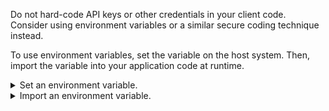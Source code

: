 

Do not hard-code API keys or other credentials in your client code. Consider using environment variables or a similar secure coding technique instead.

To use environment variables, set the variable on the host system. Then, import the variable into your application code at runtime.

<details>
  <summary>Set an environment variable.</summary>

In these examples, the environment variable names are in UPPER_CASE.

<Tabs groupId="languages">
<TabItem value="bash" label="Bash/Zsh">

```bash
export WEAVIATE_URL="http://localhost:8080"
export WEAVIATE_API_KEY="sAmPleKEY8FwELJILn0YDRG9gjy4hReqfInz"
```

</TabItem>
<TabItem value="powershell" label="Windows PowerShell">

```shell
$Env:WEAVIATE_URL="http://localhost:8080"
$Env:WEAVIATE_API_KEY="sAmPleKEY8FwELJILn0YDRG9gjy4hReqfInz"
```

</TabItem>
<TabItem value="cmd" label="Windows Command Prompt">

```shell
set WEAVIATE_URL=http://localhost:8080
set WEAVIATE_API_KEY=sAmPleKEY8FwELJILn0YDRG9gjy4hReqfInz
```

</TabItem>
</Tabs>

</details>

<details>
  <summary>Import an environment variable.</summary>

<Tabs groupId="languages">
<TabItem value="py4" label="Python">

```python
weaviate_url = os.getenv("WEAVIATE_URL")
weaviate_key = os.getenv("WEAVIATE_API_KEY")
```

</TabItem>
<TabItem value="js" label="JS/TS">

```js
const weaviateUrl = process.env.WEAVIATE_URL;
const weaviateKey = process.env.WEAVIATE_API_KEY;
```

</TabItem>
<TabItem value="go" label="Go">

```go
weaviateUrl := os.Getenv("WEAVIATE_URL")
weaviateKey := os.Getenv("WEAVIATE_API_KEY")
```

</TabItem>
<TabItem value="java" label="Java">

```java
String weaviateUrl = System.getenv("WEAVIATE_URL");
String weaviateKey = System.getenv("WEAVIATE_API_KEY");
```

</TabItem>
</Tabs>

</details>
